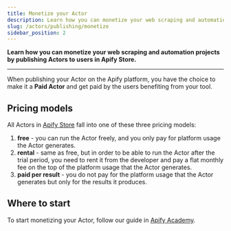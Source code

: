 ```yaml
---
title: Monetize your Actor
description: Learn how you can monetize your web scraping and automation projects by publishing Actors to users in Apify Store.
slug: /actors/publishing/monetize
sidebar_position: 2
---
```


**Learn how you can monetize your web scraping and automation projects by publishing Actors to users in Apify Store.**

---

When publishing your Actor on the Apify platform, you have the choice to make it a **Paid Actor** and get paid by the users benefiting from your tool.

## Pricing models

All Actors in [Apify Store](https://apify.com/store) fall into one of these three pricing models:

1. **free** - you can run the Actor freely, and you only pay for platform usage the Actor generates.
2. **rental** - same as free, but in order to be able to run the Actor after the trial period, you need to rent it from the developer and pay a flat monthly fee on the top of the platform usage that the Actor generates.
3. **paid per result** - you do not pay for the platform usage that the Actor generates but only for the results it produces.

## Where to start

To start monetizing your Actor, follow our guide in [Apify Academy](/academy/get-most-of-actors/monetizing-your-actor).
